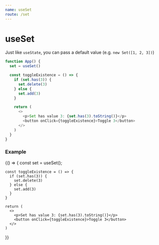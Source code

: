 ```yaml
---
name: useSet
route: /set
---
```



# useSet

Just like `useState`, you can pass a default value (e.g. `new Set([1, 2, 3])`)

```js
function App() {
  set = useSet()

  const toggleExistence = () => {
    if (set.has(3)) {
      set.delete(3)
    } else {
      set.add(3)
    }

    return (
      <>
        <p>Set has value 3: {set.has(3).toString()}</p>
        <button onClick={toggleExistence}>Toggle 3</button>
      </>
    )
  }
}
```

### Example

<Playground>
  {() => {
    const set = useSet();

    const toggleExistence = () => {
      if (set.has(3)) {
        set.delete(3)
      } else {
        set.add(3)
      }
    }

    return (
      <>
        <p>Set has value 3: {set.has(3).toString()}</p>
        <button onClick={toggleExistence}>Toggle 3</button>
      </>
    )

}}

</Playground>
